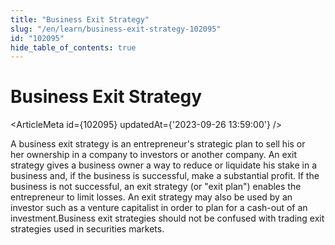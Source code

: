 ```yaml
---
title: "Business Exit Strategy"
slug: "/en/learn/business-exit-strategy-102095"
id: "102095"
hide_table_of_contents: true
---
```



# Business Exit Strategy

<ArticleMeta id={102095} updatedAt={'2023-09-26 13:59:00'} />
<div className='border-solid border-b border-t-0 my-4 border-[var(--ifm-color-gray-300)]' />

A business exit strategy is an entrepreneur's strategic plan to sell his or her ownership in a company to investors or another company. An exit strategy gives a business owner a way to reduce or liquidate his stake in a business and, if the business is successful, make a substantial profit. If the business is not successful, an exit strategy (or "exit plan") enables the entrepreneur to limit losses. An exit strategy may also be used by an investor such as a venture capitalist in order to plan for a cash-out of an investment.Business exit strategies should not be confused with trading exit strategies used in securities markets.
